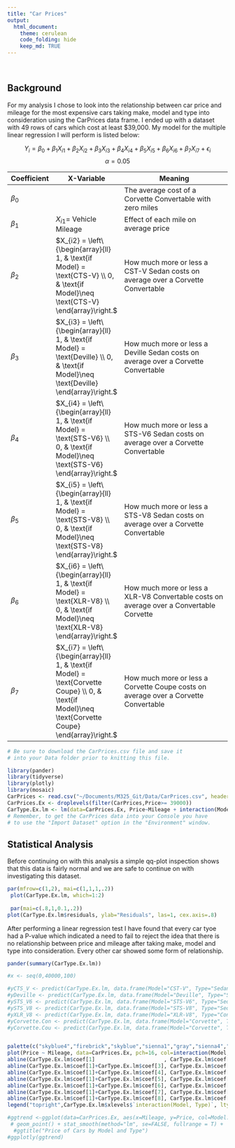 ```yaml
---
title: "Car Prices"
output: 
  html_document:
    theme: cerulean
    code_folding: hide
    keep_md: TRUE
---
```


<br>

## Background

For my analysis I chose to look into the relationship between car price and mileage for the most expensive cars taking make, model and type into consideration using the CarPrices data frame. I ended up with a dataset with 49 rows of cars which cost at least $39,000. My model for the multiple linear regression I will perform is listed below:

$$
  Y_i = \beta_0 + \beta_1 X_{i1} + \beta_2 X_{i2} + \beta_3 X_{i3} + \beta_4 X_{i4} + \beta_5 X_{i5} + \beta_6 X_{i6} + \beta_7 X_{i7}+ \epsilon_i
$$
$$
  α = 0.05
$$



| Coefficient | X-Variable   |  Meaning  |
|---------|----------|-------------------------------------------------|
$\beta_0$  |  | The average cost of a Corvette Convertable with zero miles |
 $\beta_1$\rule{0pt}{16pt}  | $X_{i1} =$ Vehicle Mileage | Effect of each mile on average price |[4pt]
 $\beta_2$   |  $X_{i2} = \left\{\begin{array}{ll} 1, & \text{if Model} = \text{CTS-V} \\ 0, & \text{if Model}\neq \text{CTS-V} \end{array}\right.$ | How much more or less a CST-V Sedan costs on average over a Corvette Convertable |
 $\beta_3$   |  $X_{i3} = \left\{\begin{array}{ll} 1, & \text{if Model} = \text{Deville} \\ 0, & \text{if Model}\neq \text{Deville} \end{array}\right.$ | How much more or less a Deville Sedan costs on average over a Corvette Convertable |
 $\beta_4$   |  $X_{i4} = \left\{\begin{array}{ll} 1, & \text{if Model} = \text{STS-V6} \\ 0, & \text{if Model}\neq \text{STS-V6} \end{array}\right.$ | How much more or less a STS-V6 Sedan costs on average over a Corvette Convertable |
 $\beta_5$   |  $X_{i5} = \left\{\begin{array}{ll} 1, & \text{if Model} = \text{STS-V8} \\ 0, & \text{if Model}\neq \text{STS-V8} \end{array}\right.$ | How much more or less a STS-V8 Sedan costs on average over a Corvette Convertable |
 $\beta_6$   |  $X_{i6} = \left\{\begin{array}{ll} 1, & \text{if Model} = \text{XLR-V8} \\ 0, & \text{if Model}\neq \text{XLR-V8} \end{array}\right.$ | How much more or less a XLR-V8 Convertable costs on average over a Convertable Corvette |
 $\beta_7$   |  $X_{i7} = \left\{\begin{array}{ll} 1, & \text{if Model} = \text{Corvette Coupe} \\ 0, & \text{if Model}\neq \text{Corvette Coupe} \end{array}\right.$ | How much more or less a Corvette Coupe costs on average over a Corvette Convertable |


```r
# Be sure to download the CarPrices.csv file and save it
# into your Data folder prior to knitting this file.

library(pander)
library(tidyverse)
library(plotly)
library(mosaic)
CarPrices <- read.csv("~/Documents/M325_Git/Data/CarPrices.csv", header=TRUE)
CarPrices.Ex <- droplevels(filter(CarPrices,Price>= 39000))
CarType.Ex.lm <- lm(data=CarPrices.Ex, Price~Mileage + interaction(Model,Type))
# Remember, to get the CarPrices data into your Console you have
# to use the "Import Dataset" option in the "Environment" window.
```
## Statistical Analysis

Before continuing on with this analysis a simple qq-plot inspection shows that this data is fairly normal and we are safe to continue on with investigating this dataset.

```r
par(mfrow=c(1,2), mai=c(1,1,1,.2))
 plot(CarType.Ex.lm, which=1:2)
 
 par(mai=c(.8,1,0.1,.2))
plot(CarType.Ex.lm$residuals, ylab="Residuals", las=1, cex.axis=.8)
```

After performing a linear regression test I have found that every car tyoe had a P-value which indicated a need to fail to reject the idea that there is no relationship between price and mileage after taking make, model and type into consideration. Every other car showed some form of relationship.

```r

pander(summary(CarType.Ex.lm))
```



```r
#x <- seq(0,40000,100)

#yCTS_V <- predict(CarType.Ex.lm, data.frame(Model="CST-V", Type="Sedan",Mileage=x))
#yDeville <- predict(CarType.Ex.lm, data.frame(Model="Deville", Type="Sedan",Mileage=x))
#ySTS_V6 <- predict(CarType.Ex.lm, data.frame(Model="STS-V6", Type="Sedan",Mileage=x))
#ySTS_V8 <- predict(CarType.Ex.lm, data.frame(Model="STS-V8", Type="Sedan",Mileage=x))
#yXLR_V8 <- predict(CarType.Ex.lm, data.frame(Model="XLR-V8", Type="Convertable",Mileage=x))
#yCorvette.Con <- predict(CarType.Ex.lm, data.frame(Model="Corvette", Type="Convertable",Mileage=x))
#yCorvette.Cou <- predict(CarType.Ex.lm, data.frame(Model="Corvette", Type="Coupe",Mileage=x))
```

```r



```




```r
palette(c("skyblue4","firebrick","skyblue","sienna1","gray","sienna4","darkorange"))
plot(Price ~ Mileage, data=CarPrices.Ex, pch=16, col=interaction(Model, Type), xlim=c(0,50000))
abline(CarType.Ex.lm$coef[1]                      , CarType.Ex.lm$coef[2], col=palette()[1])
abline(CarType.Ex.lm$coef[1]+CarType.Ex.lm$coef[3], CarType.Ex.lm$coef[2], col=palette()[2])
abline(CarType.Ex.lm$coef[1]+CarType.Ex.lm$coef[4], CarType.Ex.lm$coef[2], col=palette()[3])
abline(CarType.Ex.lm$coef[1]+CarType.Ex.lm$coef[5], CarType.Ex.lm$coef[2], col=palette()[4])
abline(CarType.Ex.lm$coef[1]+CarType.Ex.lm$coef[6], CarType.Ex.lm$coef[2], col=palette()[5])
abline(CarType.Ex.lm$coef[1]+CarType.Ex.lm$coef[7], CarType.Ex.lm$coef[2], col=palette()[6])
abline(CarType.Ex.lm$coef[1]+CarType.Ex.lm$coef[8], CarType.Ex.lm$coef[2], col=palette()[7])
legend("topright",CarType.Ex.lm$xlevels$`interaction(Model, Type)`, lty=1, lwd=5, col=palette(), cex=0.7)
```




```r
#ggtrend <-ggplot(data=CarPrices.Ex, aes(x=Mileage, y=Price, col=Model:Type)) +
 # geom_point() + stat_smooth(method="lm", se=FALSE, fullrange = T) + 
  #ggtitle("Price of Cars by Model and Type")
#ggplotly(ggtrend)
```




